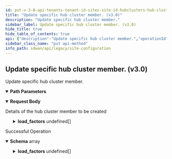 ```yaml
---
id: put-v-3-0-api-tenants-tenant-id-sites-site-id-hubclusters-hub-cluster-id-hubclustermembers-hub-cluster-member-id
title: "Update specific hub cluster member. (v3.0)"
description: "Update specific hub cluster member."
sidebar_label: Update specific hub cluster member. (v3.0)
hide_title: true
hide_table_of_contents: true
api: {"description":"Update specific hub cluster member.","operationId":"put-v3.0-api-tenants-tenant_id-sites-site_id-hubclusters-hub_cluster_id-hubclustermembers-hub_cluster_member_id","parameters":[{"description":"Tenant Id","in":"path","name":"tenant_id","required":true,"schema":{"description":"Tenant Id","type":"string"}},{"description":"Site Id","in":"path","name":"site_id","required":true,"schema":{"description":"Site Id","type":"string"}},{"description":"Hub Cluster Id","in":"path","name":"hub_cluster_id","required":true,"schema":{"description":"Hub Cluster Id","type":"string"}},{"description":"Hub Cluster Member Id","in":"path","name":"hub_cluster_member_id","required":true,"schema":{"description":"Hub Cluster Member Id","type":"string"}}],"requestBody":{"content":{"application/json":{"schema":{"properties":{"headend1_site_ids":{"description":"Headend1 Site Ids","items":{"description":"Headend1 Site Ids","type":"string"},"type":"array"},"headend2_site_ids":{"description":"Headend2 Site Ids","items":{"description":"Headend2 Site Ids","type":"string"},"type":"array"},"hub_element_id":{"description":"Hub Element Id","type":"string"},"id":{"description":"Id","type":"string"},"load_factors":{"description":"Load Factors","items":{"properties":{"alarm_threshold":{"description":"Alarm Threshold","format":"int32","type":"integer"},"allocated":{"description":"Allocated","format":"int64","type":"integer"},"subscription_factor":{"description":"Subscription Factor","format":"double","type":"number"},"threshold":{"description":"Threshold","properties":{"critical_alarm":{"description":"Critical Alarm","format":"int32","type":"integer"},"major_alarm":{"description":"Major Alarm","format":"int32","type":"integer"},"subscription_factor":{"description":"Subscription Factor","format":"double","type":"number"}}},"type":{"description":"Type","enum":["forwarding-capacity","flow"],"type":"string"}}},"type":"array"}}}}},"description":"Details of the hub cluster member to be created"},"responses":{"200":{"content":{"application/json":{"schema":{"items":{"properties":{"headend1_site_ids":{"description":"Headend1 Site Ids","items":{"description":"Headend1 Site Ids","type":"string"},"type":"array"},"headend2_site_ids":{"description":"Headend2 Site Ids","items":{"description":"Headend2 Site Ids","type":"string"},"type":"array"},"hub_element_id":{"description":"Hub Element Id","type":"string"},"id":{"description":"Id","type":"string"},"load_factors":{"description":"Load Factors","items":{"properties":{"alarm_threshold":{"description":"Alarm Threshold","format":"int32","type":"integer"},"allocated":{"description":"Allocated","format":"int64","type":"integer"},"subscription_factor":{"description":"Subscription Factor","format":"double","type":"number"},"threshold":{"description":"Threshold","properties":{"critical_alarm":{"description":"Critical Alarm","format":"int32","type":"integer"},"major_alarm":{"description":"Major Alarm","format":"int32","type":"integer"},"subscription_factor":{"description":"Subscription Factor","format":"double","type":"number"}}},"type":{"description":"Type","enum":["forwarding-capacity","flow"],"type":"string"}}},"type":"array"}}},"type":"array"}}},"description":"Successful Operation"}},"tags":["Site Configuration"],"method":"put","path":"/v3.0/api/tenants/{tenant_id}/sites/{site_id}/hubclusters/{hub_cluster_id}/hubclustermembers/{hub_cluster_member_id}","jsonRequestBodyExample":{"headend1_site_ids":["string"],"headend2_site_ids":["string"],"hub_element_id":"string","id":"string","load_factors":[{"alarm_threshold":0,"allocated":0,"subscription_factor":0,"threshold":{"critical_alarm":0,"major_alarm":0,"subscription_factor":0},"type":"forwarding-capacity"}]},"info":{"contact":{},"description":"List of APIs used to manage your site specific configuration attributes, and HA configuration for both branch and data center sites.","title":"Site Configuration","version":"Latest"},"postman":{"name":"Update specific hub cluster member. (v3.0)","description":{"content":"Update specific hub cluster member.","type":"text/plain"},"url":{"path":["v3.0","api","tenants",":tenant_id","sites",":site_id","hubclusters",":hub_cluster_id","hubclustermembers",":hub_cluster_member_id"],"host":["{{baseUrl}}"],"query":[],"variable":[{"disabled":false,"description":{"content":"(Required) Tenant Id","type":"text/plain"},"type":"any","value":"","key":"tenant_id"},{"disabled":false,"description":{"content":"(Required) Site Id","type":"text/plain"},"type":"any","value":"","key":"site_id"},{"disabled":false,"description":{"content":"(Required) Hub Cluster Id","type":"text/plain"},"type":"any","value":"","key":"hub_cluster_id"},{"disabled":false,"description":{"content":"(Required) Hub Cluster Member Id","type":"text/plain"},"type":"any","value":"","key":"hub_cluster_member_id"}]},"header":[{"key":"Content-Type","value":"application/json"},{"key":"Accept","value":"application/json"}],"method":"PUT","body":{"mode":"raw","raw":"\"\"","options":{"raw":{"language":"json"}}}}}
sidebar_class_name: "put api-method"
info_path: sdwan/api/legacy/site-configuration
---
```



## Update specific hub cluster member. (v3.0)



Update specific hub cluster member.

<details style={{"marginBottom":"1rem"}} data-collapsed={false} open={true}><summary style={{}}><strong>Path Parameters</strong></summary><div><ul><ParamsItem className={"paramsItem"} param={{"description":"Tenant Id","in":"path","name":"tenant_id","required":true,"schema":{"description":"Tenant Id","type":"string"}}}></ParamsItem><ParamsItem className={"paramsItem"} param={{"description":"Site Id","in":"path","name":"site_id","required":true,"schema":{"description":"Site Id","type":"string"}}}></ParamsItem><ParamsItem className={"paramsItem"} param={{"description":"Hub Cluster Id","in":"path","name":"hub_cluster_id","required":true,"schema":{"description":"Hub Cluster Id","type":"string"}}}></ParamsItem><ParamsItem className={"paramsItem"} param={{"description":"Hub Cluster Member Id","in":"path","name":"hub_cluster_member_id","required":true,"schema":{"description":"Hub Cluster Member Id","type":"string"}}}></ParamsItem></ul></div></details><MimeTabs><TabItem label={"application/json"} value={"application/json-schema"}><details style={{}} data-collapsed={false} open={true}><summary style={{"textAlign":"left"}}><strong>Request Body</strong></summary><div style={{"textAlign":"left","marginLeft":"1rem"}}><div style={{"marginTop":"1rem","marginBottom":"1rem"}}>

Details of the hub cluster member to be created

</div></div><ul style={{"marginLeft":"1rem"}}><SchemaItem collapsible={false} name={"headend1_site_ids"} required={false} schemaDescription={"Headend1 Site Ids"} schemaName={"string[]"} qualifierMessage={undefined} defaultValue={undefined}></SchemaItem><SchemaItem collapsible={false} name={"headend2_site_ids"} required={false} schemaDescription={"Headend2 Site Ids"} schemaName={"string[]"} qualifierMessage={undefined} defaultValue={undefined}></SchemaItem><SchemaItem collapsible={false} name={"hub_element_id"} required={false} schemaDescription={"Hub Element Id"} schemaName={"string"} qualifierMessage={undefined} defaultValue={undefined}></SchemaItem><SchemaItem collapsible={false} name={"id"} required={false} schemaDescription={"Id"} schemaName={"string"} qualifierMessage={undefined} defaultValue={undefined}></SchemaItem><SchemaItem collapsible={true} className={"schemaItem"}><details style={{}}><summary style={{}}><strong>load_factors</strong><span style={{"opacity":"0.6"}}> undefined[]</span></summary><div style={{"marginLeft":"1rem"}}><div style={{"marginTop":".5rem","marginBottom":".5rem"}}>

Load Factors

</div><SchemaItem collapsible={false} name={"alarm_threshold"} required={false} schemaDescription={"Alarm Threshold"} schemaName={"int32"} qualifierMessage={undefined} defaultValue={undefined}></SchemaItem><SchemaItem collapsible={false} name={"allocated"} required={false} schemaDescription={"Allocated"} schemaName={"int64"} qualifierMessage={undefined} defaultValue={undefined}></SchemaItem><SchemaItem collapsible={false} name={"subscription_factor"} required={false} schemaDescription={"Subscription Factor"} schemaName={"double"} qualifierMessage={undefined} defaultValue={undefined}></SchemaItem><SchemaItem collapsible={true} className={"schemaItem"}><details style={{}}><summary style={{}}><strong>threshold</strong><span style={{"opacity":"0.6"}}> </span></summary><div style={{"marginLeft":"1rem"}}><div style={{"marginTop":".5rem","marginBottom":".5rem"}}>

Threshold

</div><SchemaItem collapsible={false} name={"critical_alarm"} required={false} schemaDescription={"Critical Alarm"} schemaName={"int32"} qualifierMessage={undefined} defaultValue={undefined}></SchemaItem><SchemaItem collapsible={false} name={"major_alarm"} required={false} schemaDescription={"Major Alarm"} schemaName={"int32"} qualifierMessage={undefined} defaultValue={undefined}></SchemaItem><SchemaItem collapsible={false} name={"subscription_factor"} required={false} schemaDescription={"Subscription Factor"} schemaName={"double"} qualifierMessage={undefined} defaultValue={undefined}></SchemaItem></div></details></SchemaItem><SchemaItem collapsible={false} name={"type"} required={false} schemaDescription={"Type"} schemaName={"string"} qualifierMessage={"**Possible values:** [`forwarding-capacity`, `flow`]"} defaultValue={undefined}></SchemaItem></div></details></SchemaItem></ul></details></TabItem></MimeTabs><div><ApiTabs><TabItem label={"200"} value={"200"}><div>

Successful Operation

</div><div><MimeTabs groupId={"mime-type"}><TabItem label={"application/json"} value={"application/json"}><SchemaTabs groupId={"schema-tabs"}><TabItem label={"Schema"} value={"Schema"}><details style={{}} data-collapsed={false} open={true}><summary style={{"textAlign":"left"}}><strong>Schema</strong><span style={{"opacity":"0.6"}}> array</span></summary><div style={{"textAlign":"left","marginLeft":"1rem"}}></div><ul style={{"marginLeft":"1rem"}}><SchemaItem collapsible={false} name={"headend1_site_ids"} required={false} schemaDescription={"Headend1 Site Ids"} schemaName={"string[]"} qualifierMessage={undefined} defaultValue={undefined}></SchemaItem><SchemaItem collapsible={false} name={"headend2_site_ids"} required={false} schemaDescription={"Headend2 Site Ids"} schemaName={"string[]"} qualifierMessage={undefined} defaultValue={undefined}></SchemaItem><SchemaItem collapsible={false} name={"hub_element_id"} required={false} schemaDescription={"Hub Element Id"} schemaName={"string"} qualifierMessage={undefined} defaultValue={undefined}></SchemaItem><SchemaItem collapsible={false} name={"id"} required={false} schemaDescription={"Id"} schemaName={"string"} qualifierMessage={undefined} defaultValue={undefined}></SchemaItem><SchemaItem collapsible={true} className={"schemaItem"}><details style={{}}><summary style={{}}><strong>load_factors</strong><span style={{"opacity":"0.6"}}> undefined[]</span></summary><div style={{"marginLeft":"1rem"}}><div style={{"marginTop":".5rem","marginBottom":".5rem"}}>

Load Factors

</div><SchemaItem collapsible={false} name={"alarm_threshold"} required={false} schemaDescription={"Alarm Threshold"} schemaName={"int32"} qualifierMessage={undefined} defaultValue={undefined}></SchemaItem><SchemaItem collapsible={false} name={"allocated"} required={false} schemaDescription={"Allocated"} schemaName={"int64"} qualifierMessage={undefined} defaultValue={undefined}></SchemaItem><SchemaItem collapsible={false} name={"subscription_factor"} required={false} schemaDescription={"Subscription Factor"} schemaName={"double"} qualifierMessage={undefined} defaultValue={undefined}></SchemaItem><SchemaItem collapsible={true} className={"schemaItem"}><details style={{}}><summary style={{}}><strong>threshold</strong><span style={{"opacity":"0.6"}}> </span></summary><div style={{"marginLeft":"1rem"}}><div style={{"marginTop":".5rem","marginBottom":".5rem"}}>

Threshold

</div><SchemaItem collapsible={false} name={"critical_alarm"} required={false} schemaDescription={"Critical Alarm"} schemaName={"int32"} qualifierMessage={undefined} defaultValue={undefined}></SchemaItem><SchemaItem collapsible={false} name={"major_alarm"} required={false} schemaDescription={"Major Alarm"} schemaName={"int32"} qualifierMessage={undefined} defaultValue={undefined}></SchemaItem><SchemaItem collapsible={false} name={"subscription_factor"} required={false} schemaDescription={"Subscription Factor"} schemaName={"double"} qualifierMessage={undefined} defaultValue={undefined}></SchemaItem></div></details></SchemaItem><SchemaItem collapsible={false} name={"type"} required={false} schemaDescription={"Type"} schemaName={"string"} qualifierMessage={"**Possible values:** [`forwarding-capacity`, `flow`]"} defaultValue={undefined}></SchemaItem></div></details></SchemaItem></ul></details></TabItem><TabItem label={"Example (from schema)"} value={"Example (from schema)"}><ResponseSamples responseExample={"[\n  {\n    \"headend1_site_ids\": [\n      \"string\"\n    ],\n    \"headend2_site_ids\": [\n      \"string\"\n    ],\n    \"hub_element_id\": \"string\",\n    \"id\": \"string\",\n    \"load_factors\": [\n      {\n        \"alarm_threshold\": 0,\n        \"allocated\": 0,\n        \"subscription_factor\": 0,\n        \"threshold\": {\n          \"critical_alarm\": 0,\n          \"major_alarm\": 0,\n          \"subscription_factor\": 0\n        },\n        \"type\": \"forwarding-capacity\"\n      }\n    ]\n  }\n]"} language={"json"}></ResponseSamples></TabItem></SchemaTabs></TabItem></MimeTabs></div></TabItem></ApiTabs></div>
      